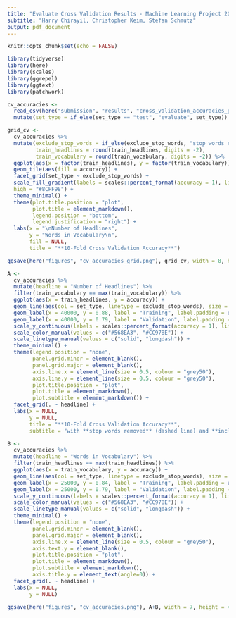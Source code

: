 ```yaml
---
title: "Evaluate Cross Validation Results - Machine Learning Project 2020"
subtitle: "Harry Chirayil, Christopher Keim, Stefan Schmutz"
output: pdf_document
---
```


```r
knitr::opts_chunk$set(echo = FALSE)

library(tidyverse)
library(here)
library(scales)
library(ggrepel)
library(ggtext)
library(patchwork)
```

```r

cv_accuracies <-
  read_csv(here("submission", "results", "cross_validation_accuracies_grid.csv")) %>%
  mutate(set_type = if_else(set_type == "test", "evaluate", set_type))

```

```r

grid_cv <-
  cv_accuracies %>%
  mutate(exclude_stop_words = if_else(exclude_stop_words, "stop words removed", "stop words included"),
         train_headlines = round(train_headlines, digits = -2),
         train_vocabulary = round(train_vocabulary, digits = -2)) %>%
  ggplot(aes(x = factor(train_headlines), y = factor(train_vocabulary))) +
  geom_tile(aes(fill = accuracy)) +
  facet_grid(set_type ~ exclude_stop_words) +
  scale_fill_gradient(labels = scales::percent_format(accuracy = 1), limits = c(0.5, 1), breaks = c(0.5,0.75,1), low = "#132B43",
  high = "#8CFF98") +
  theme_minimal() +
  theme(plot.title.position = "plot",
        plot.title = element_markdown(),
        legend.position = "bottom",
        legend.justification = "right") +
  labs(x = "\nNumber of Headlines",
       y = "Words in Vocabulary\n",
       fill = NULL,
       title = "**10-Fold Cross Validation Accuracy**")

ggsave(here("figures", "cv_accuracies_grid.png"), grid_cv, width = 8, height = 6)


```


```r

A <-
  cv_accuracies %>%
  mutate(headline = "Number of Headlines") %>%
  filter(train_vocabulary == max(train_vocabulary)) %>%
  ggplot(aes(x = train_headlines, y = accuracy)) +
  geom_line(aes(col = set_type, linetype = exclude_stop_words), size = 1) +
  geom_label(x = 40000, y = 0.88, label = "Training", label.padding = unit(0.3, "lines"), fill = "#CC978E", color = "white") +
  geom_label(x = 40000, y = 0.79, label = "Validation", label.padding = unit(0.3, "lines"), fill = "#568EA3", color = "white") +
  scale_y_continuous(labels = scales::percent_format(accuracy = 1), limits = c(0.6, 1)) +
  scale_color_manual(values = c("#568EA3", "#CC978E")) +
  scale_linetype_manual(values = c("solid", "longdash")) +
  theme_minimal() +
  theme(legend.position = "none",
        panel.grid.minor = element_blank(),
        panel.grid.major = element_blank(),
        axis.line.x = element_line(size = 0.5, colour = "grey50"),
        axis.line.y = element_line(size = 0.5, colour = "grey50"),
        plot.title.position = "plot",
        plot.title = element_markdown(),
        plot.subtitle = element_markdown()) +
  facet_grid(. ~ headline) +
  labs(x = NULL,
       y = NULL, 
       title = "**10-Fold Cross Validation Accuracy**",
       subtitle = "with **stop words removed** (dashed line) and **included** (solid line)")

B <-
  cv_accuracies %>%
  mutate(headline = "Words in Vocabulary") %>%
  filter(train_headlines == max(train_headlines)) %>%
  ggplot(aes(x = train_vocabulary, y = accuracy)) +
  geom_line(aes(col = set_type, linetype = exclude_stop_words), size = 1) +
  geom_label(x = 25000, y = 0.84, label = "Training", label.padding = unit(0.3, "lines"), fill = "#CC978E", color = "white") +
  geom_label(x = 25000, y = 0.79, label = "Validation", label.padding = unit(0.3, "lines"), fill = "#568EA3", color = "white") +
  scale_y_continuous(labels = scales::percent_format(accuracy = 1), limits = c(0.6, 1)) +
  scale_color_manual(values = c("#568EA3", "#CC978E")) +
  scale_linetype_manual(values = c("solid", "longdash")) +
  theme_minimal() +
  theme(legend.position = "none",
        panel.grid.minor = element_blank(),
        panel.grid.major = element_blank(),
        axis.line.x = element_line(size = 0.5, colour = "grey50"),
        axis.text.y = element_blank(),
        plot.title.position = "plot",
        plot.title = element_markdown(),
        plot.subtitle = element_markdown(),
        axis.title.y = element_text(angle=0)) +
  facet_grid(. ~ headline) +
  labs(x = NULL,
       y = NULL)

ggsave(here("figures", "cv_accuracies.png"), A+B, width = 7, height = 4)
```

